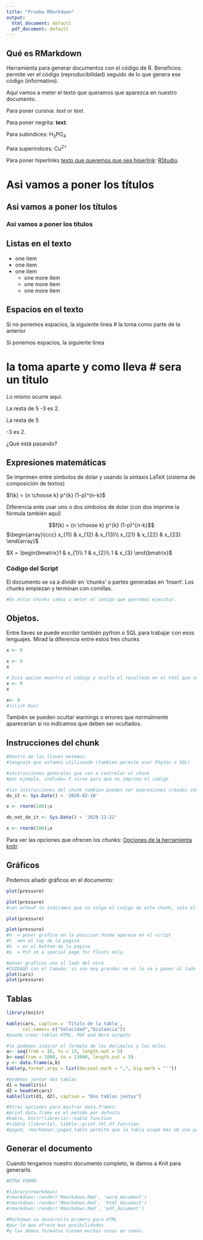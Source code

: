 ---
title: "Prueba RMarkdown"
output:
  html_document: default
  pdf_document: default
---

## Qué es RMarkdown

Herramienta para generar documentos con el código de R.
Beneficios: permite ver el código (reproducibilidad) seguido de lo que genera ese código (informativo).

Aquí vamos a meter el texto que queramos que aparezca en nuestro documento.

Para poner cursiva: _text_ or *text*.

Para poner negrita: **text**. 

Para subindices: H~3~PO~4~ 

Para superindices: Cu^2+^

Para poner hiperlinks [texto que queremos que sea hiperlink](link): [RStudio](https://www.rstudio.com). 

# Asi vamos a poner los títulos
## Asi vamos a poner los títulos
### Asi vamos a poner los títulos

## Listas en el texto
- one item
* one item
+ one item
    * one more item
    + one more item
    - one more item
    
## Espacios en el texto
Si no ponemos espacios, la siguiente linea
# la toma como parte de la anterior

Si ponemos espacios, la siguiente linea

# la toma aparte y como lleva # sera un titulo

Lo mismo ocurre aquí:

La resta de 5
-3 es 2.

La resta de 5

-3 es 2.

¿Qué está pasando?

## Expresiones matemáticas

Se imprimen entre símbolos de dolar y usando la sintaxis LaTeX
(sistema de composición de textos)

$f(k) = {n \choose k} p^{k} (1-p)^{n-k}$

Diferencia ente usar uno o dos símbolos de dolar (con dos imprime la fórmula también aquí)

$$f(k) = {n \choose k} p^{k} (1-p)^{n-k}$$
$\begin{array}{ccc}
x_{11} & x_{12} & x_{13}\\
x_{21} & x_{22} & x_{23}
\end{array}$

$X = \begin{bmatrix}1 & x_{1}\\
1 & x_{2}\\
1 & x_{3}
\end{bmatrix}$


### Código del Script

El documento se va a dividir en 'chunks' o partes generadas en 'Insert'.
Los chunks empiezan y terminan con comillas.

```{r}
#En estos chunks vamos a meter el codigo que queramos ejecutar.
```

## Objetos. 
Entre llaves se puede escribir también python o SQL para trabajar con esos lenguajes.
Mirad la diferencia entre estos tres chunks
```{r}
x <- 9
```

```{r}
x <- 9
x
```

```{r, results = 'hide'} 
# Esta opción muestra el código y oculta el resultado en el html que se obtiene si le damos a Knit.
x <- 9
x
```

```{r}
x<- 9 
#(click Run)
```

También se pueden ocultar warnings o errores que normalmente aparecerían si no indicamos que deben ser ocultados.

## Instrucciones del chunk

```{r,include=FALSE}
#Dentro de las llaves metemos: 
#lenguaje que estamos utilizando (tambien permite usar Phyton o SQL)

#instrucciones generales que van a controlar el chunk
#por ejemplo, indlude= F sirve para que no imprima el codigo
```

```{r,include=FALSE}
#las instrucciones del chunk tambien pueden ser expresiones creadas con el codigo:
do_it <- Sys.Date() > '2020-02-10'
```

```{r, eval=do_it}
x <- rnorm(100);x
```

```{r,include=FALSE}
do_not_do_it <- Sys.Date() > '2020-12-22'
```

```{r,eval=do_not_do_it}
x <- rnorm(100);x
```

Para ver las opciones que ofrecen los chunks: [Opciones de la herramienta knitr](https://yihui.name/knitr/options).


## Gráficos

Podemos añadir gráficos en el documento:

```{r}
plot(pressure)
```

```{r, echo=FALSE}
plot(pressure)
#con echo=F le indicamos que no salga el codigo de este chunk, solo el resultado
```

```{r,fig.height = 4}
plot(pressure)
```

```{r, fig.pos = 'h'}
plot(pressure)
#h	= poner grafico en la posicion donde aparece en el script 
#t	=en el top de la pagina
#b	= en el bottom de la pagina
#p	= Put on a special page for floats only.
```

```{r, fig.show='hold',out.width='25%'}
#poner graficos uno al lado del otro
#CUIDADO con el tamaño: si son muy grandes no os lo va a poner al lado (no van a caber en el espacio correspondiente a una gráfica normal, que es donde los intenta meter).
plot(cars)
plot(pressure)
```

## Tablas
```{r}
library(knitr)

kable(cars, caption = 'Título de la tabla',
      col.names= c("Velocidad","Distancia"))
#puede crear tablas HTML, PDF and Word outputs

#le podemos indicar el formato de los decimales y los miles
a<- seq(from = 10, to = 13, length.out = 5)
b<-seq(from = 1000, to = 13000, length.out = 5)
y <- data.frame(a,b)
kable(y,format.args = list(decimal.mark = ",", big.mark = "'"))

#podemos juntar dos tablas
d1 = head(iris)
d2 = head(mtcars)
kable(list(d1, d2), caption = "Dos tablas juntas")


```

```{r}
#Otras opciones para mostrar data.frames:
#print.data.frame es el metodo por defecto
#kable, knitr(librería)::kable function
#tibble (librería), tibble::print.tbl_df function
#paged, rmarkdown::paged_table permite que la tabla ocupe mas de una pagina
```

## Generar el documento

Cuando tengamos nuestro documento completo, le damos a Knit para generarlo. 
```{r}
#OTRA FORMA:

#library(rmarkdown)
#rmarkdown::render('Rmarkdown.Rmd', 'word_document')
#rmarkdown::render('Rmarkdown.Rmd', 'html_document')
#rmarkdown::render('Rmarkdown.Rmd', 'pdf_document')
```

```{r}
#Markdown se desarrollo primero para HTML
#por lo que ofrece mas posibilidades 
#y los demas formatos tienen muchas cosas en común.
```


